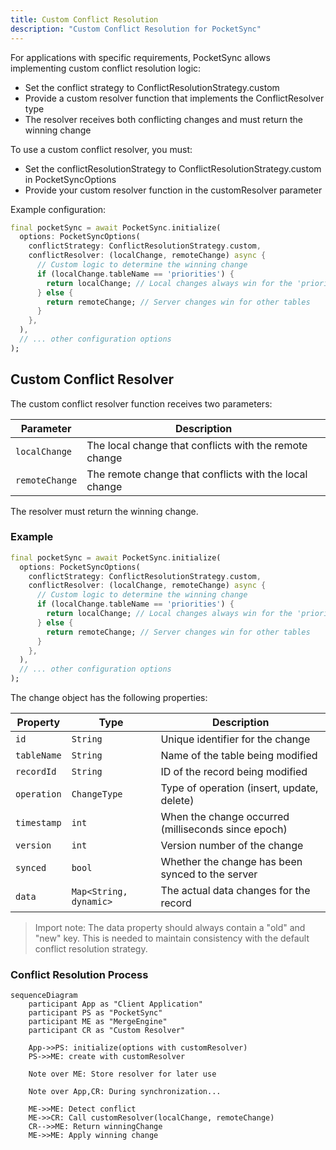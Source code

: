 ```yaml
---
title: Custom Conflict Resolution
description: "Custom Conflict Resolution for PocketSync"
---
```


For applications with specific requirements, PocketSync allows implementing custom conflict resolution logic:

- Set the conflict strategy to ConflictResolutionStrategy.custom
- Provide a custom resolver function that implements the ConflictResolver type
- The resolver receives both conflicting changes and must return the winning change

To use a custom conflict resolver, you must:

- Set the conflictResolutionStrategy to ConflictResolutionStrategy.custom in PocketSyncOptions
- Provide your custom resolver function in the customResolver parameter

Example configuration:

```dart
final pocketSync = await PocketSync.initialize(
  options: PocketSyncOptions(
    conflictStrategy: ConflictResolutionStrategy.custom,
    conflictResolver: (localChange, remoteChange) async {
      // Custom logic to determine the winning change
      if (localChange.tableName == 'priorities') {
        return localChange; // Local changes always win for the 'priorities' table
      } else {
        return remoteChange; // Server changes win for other tables
      }
    },
  ),
  // ... other configuration options
);
```

## Custom Conflict Resolver

The custom conflict resolver function receives two parameters:

| Parameter | Description |
|-----------|-------------|
| `localChange` | The local change that conflicts with the remote change |
| `remoteChange` | The remote change that conflicts with the local change |

The resolver must return the winning change.

### Example

```dart
final pocketSync = await PocketSync.initialize(
  options: PocketSyncOptions(
    conflictStrategy: ConflictResolutionStrategy.custom,
    conflictResolver: (localChange, remoteChange) async {
      // Custom logic to determine the winning change
      if (localChange.tableName == 'priorities') {
        return localChange; // Local changes always win for the 'priorities' table
      } else {
        return remoteChange; // Server changes win for other tables
      }
    },
  ),
  // ... other configuration options
);
```

The change object has the following properties:

| Property | Type | Description |
|----------|------|-------------|
| `id` | `String` | Unique identifier for the change |
| `tableName` | `String` | Name of the table being modified |
| `recordId` | `String` | ID of the record being modified |
| `operation` | `ChangeType` | Type of operation (insert, update, delete) |
| `timestamp` | `int` | When the change occurred (milliseconds since epoch) |
| `version` | `int` | Version number of the change |
| `synced` | `bool` | Whether the change has been synced to the server |
| `data` | `Map<String, dynamic>` | The actual data changes for the record |

> Import note: The data property should always contain a "old" and "new" key. This is needed to maintain consistency with the default conflict resolution strategy.

### Conflict Resolution Process

```mermaid
sequenceDiagram
    participant App as "Client Application"
    participant PS as "PocketSync"
    participant ME as "MergeEngine"
    participant CR as "Custom Resolver"

    App->>PS: initialize(options with customResolver)
    PS->>ME: create with customResolver
    
    Note over ME: Store resolver for later use
    
    Note over App,CR: During synchronization...
    
    ME->>ME: Detect conflict
    ME->>CR: Call customResolver(localChange, remoteChange)
    CR-->>ME: Return winningChange
    ME->>ME: Apply winning change
``` 